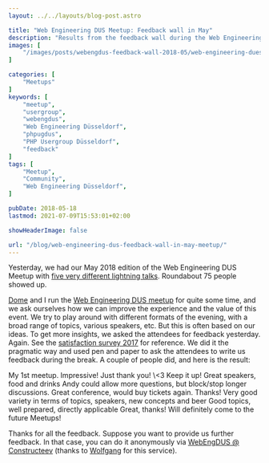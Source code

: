 ```yaml
---
layout: ../../layouts/blog-post.astro

title: "Web Engineering DUS Meetup: Feedback wall in May"
description: "Results from the feedback wall during the Web Engineering Düsseldorf May Meetup"
images: [
    "/images/posts/webengdus-feedback-wall-2018-05/web-engineering-duesseldorf-logo-banner.png"
]

categories: [
    "Meetups"
]
keywords: [
    "meetup",
    "usergroup",
    "webengdus",
    "Web Engineering Düsseldorf",
    "phpugdus",
    "PHP Usergroup Düsseldorf",
    "feedback"
]
tags: [
    "Meetup",
    "Community",
    "Web Engineering Düsseldorf",
]

pubDate: 2018-05-18
lastmod: 2021-07-09T15:53:01+02:00

showHeaderImage: false

url: "/blog/web-engineering-dus-feedback-wall-in-may-meetup/"
---
```


<BlogPostImage
    path="/images/posts/webengdus-feedback-wall-2018-05/web-engineering-duesseldorf-logo-banner.png"
    alt="Web Engineering Düsseldorf Meetup Logo"
    title="Web Engineering Düsseldorf Meetup Logo" />

Yesterday, we had our May 2018 edition of the Web Engineering DUS Meetup with [five very different lightning talks](https://www.meetup.com/Web-Engineering-Duesseldorf/events/248019083/ "5 Talks: State of CSS, Learn to code, DevOps story, Side projects, WordPress at Web Engineering Düsseldorf").
Roundabout 75 people showed up.

[Dome](https://twitter.com/milchjieper "Dominik Siebel at twitter") and I run the [Web Engineering DUS meetup](https://www.meetup.com/Web-Engineering-Duesseldorf "Web Engineering Düsseldorf Meetup") for quite some time, and we ask ourselves how we can improve the experience and the value of this event.
We try to play around with different formats of the evening, with a broad range of topics, various speakers, etc.
But this is often based on our ideas.
To get more insights, we asked the attendees for feedback yesterday.
Again. See the [satisfaction survey 2017](/blog/web-engineering-dus-satisfaction-survey-2017/ "Web Engineering Düsseldorf Meetup: Satisfaction Survey 2017") for reference.
We did it the pragmatic way and used pen and paper to ask the attendees to write us feedback during the break.
A couple of people did, and here is the result:

<Quote>
    My 1st meetup. Impressive!
</Quote>

<Quote>
    Just thank you! \<3 Keep it up!
</Quote>

<Quote>
    Great speakers, food and drinks
</Quote>

<Quote>
    Andy could allow more questions, but block/stop longer discussions. Great conference, would buy tickets again. Thanks!
</Quote>

<Quote>
    Very good variety in terms of topics, speakers, new concepts and beer
</Quote>

<Quote>
    Good topics, well prepared, directly applicable
</Quote>

<Quote>
    Great, thanks! Will definitely come to the future Meetups!
</Quote>

Thanks for all the feedback.
Suppose you want to provide us further feedback.
In that case, you can do it anonymously via [WebEngDUS @ Constructeev](https://constructeev.com/webengdus "Provide Feedback for Web Engineering Düsseldorf Meetup") (thanks to [Wolfgang](https://twitter.com/schafele "Wolfgang Gassler at twitter") for this service).